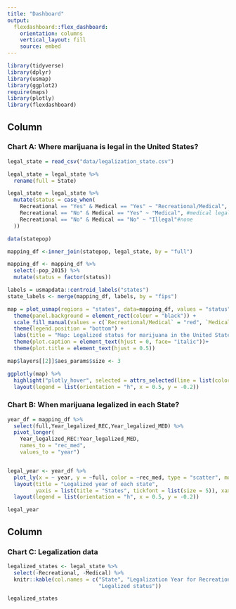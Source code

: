 ```yaml
---
title: "Dashboard"
output: 
  flexdashboard::flex_dashboard:
    orientation: columns
    vertical_layout: fill
    source: embed
---
```


```r
library(tidyverse)
library(dplyr)
library(usmap)
library(ggplot2)
require(maps)
library(plotly)
library(flexdashboard)
```

Column {data-width=650}
-----------------------------------------------------------------------

### Chart A: Where marijuana is legal in the United States?

```r
legal_state = read_csv("data/legalization_state.csv") 

legal_state = legal_state %>% 
  rename(full = State)

legal_state = legal_state %>%
  mutate(status = case_when(
    Recreational == "Yes" & Medical == "Yes" ~ "Recreational/Medical", #rec/med
    Recreational == "No" & Medical == "Yes" ~ "Medical", #medical legal
    Recreational == "No" & Medical == "No" ~ "Illegal"#none
  )) 

data(statepop)

mapping_df <-inner_join(statepop, legal_state, by = "full")

mapping_df <- mapping_df %>%
  select(-pop_2015) %>%
  mutate(status = factor(status))

labels = usmapdata::centroid_labels("states")
state_labels <- merge(mapping_df, labels, by = "fips")

map = plot_usmap(regions = "states", data=mapping_df, values = "status",color = "white", labels = TRUE)+
  theme(panel.background = element_rect(colour = "black")) +
  scale_fill_manual(values = c(`Recreational/Medical` = "red", `Medical` = "blue", `Illegal` = "grey" ), name = "Legalized states") + 
  theme(legend.position = "bottom") +
  labs(title = "Map: Legalized status for marijuana in the United States") +
  theme(plot.caption = element_text(hjust = 0, face= "italic"))+
  theme(plot.title = element_text(hjust = 0.5))

map$layers[[2]]$aes_params$size <- 3

ggplotly(map) %>%
  highlight("plotly_hover", selected = attrs_selected(line = list(color = "black"))) %>%
  layout(legend = list(orientation = "h", x = 0.5, y = -0.2))


```


### Chart B: When marijuana legalized in each State?

```r
year_df = mapping_df %>%
  select(full,Year_legalized_REC,Year_legalized_MED) %>%
  pivot_longer(
    Year_legalized_REC:Year_legalized_MED,
    names_to = "rec_med", 
    values_to = "year")


legal_year <- year_df %>%
  plot_ly(x = ~ year, y = ~full, color = ~rec_med, type = "scatter", mode = "markers") %>%
  layout(title = "Legalized year of each state",
         yaxis = list(title = "States", tickfont = list(size = 5)), xaxis = list(title = "Legalized year")) %>%
  layout(legend = list(orientation = "h", x = 0.5, y = -0.2))

legal_year
```

Column {data-width=350}
-----------------------------------------------------------------------


### Chart C: Legalization data 

```r
legalized_states <- legal_state %>%
  select(-Recreational, -Medical) %>%
  knitr::kable(col.names = c("State", "Legalization Year for Recreational", "Legalization Year for Medical",
                             "Legalized status"))

legalized_states
  
```

